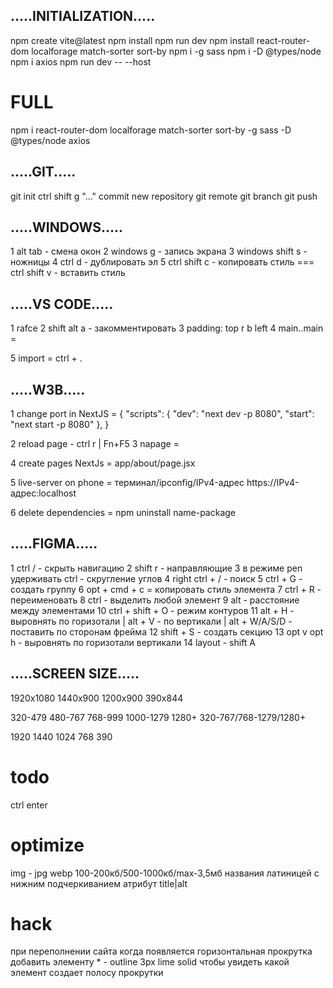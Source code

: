 ## .....INITIALIZATION.....

npm create vite@latest
npm install
npm run dev
npm install react-router-dom localforage match-sorter sort-by
npm i -g sass
npm i -D @types/node
npm i axios
npm run dev -- --host

# FULL

npm i react-router-dom localforage match-sorter sort-by -g sass -D @types/node axios

## .....GIT.....

git init
ctrl shift g "..." commit
new repository
git remote
git branch
git push

## .....WINDOWS.....

1 alt tab - смена окон
2 windows g - запись экрана
3 windows shift s - ножницы
4 ctrl d - дублировать эл
5 ctrl shift c - копировать стиль === ctrl shift v - вставить стиль

## .....VS CODE.....

1 rafce
2 shift alt a - закомментировать
3 padding: top r b left
4 main..main = <main className={styles.main}>
5 import = ctrl + .

## .....W3B.....

1 change port in NextJS =
{
"scripts": {
"dev": "next dev -p 8080",
"start": "next start -p 8080"
},
}

2 reload page - ctrl r | Fn+F5
3 napage =

4 create pages NextJs =
app/about/page.jsx

5 live-server on phone =
терминал/ipconfig/IPv4-адрес
https://IPv4-адрес:localhost

6 delete dependencies =
npm uninstall name-package

## .....FIGMA.....

1 ctrl / - скрыть навигацию
2 shift r - направляющие
3 в режиме pen удерживать ctrl - скругление углов
4 right ctrl + / - поиск
5 ctrl + G - создать группу
6 opt + cmd + c = копировать стиль элемента
7 ctrl + R - переименовать
8 ctrl - выделить любой элемент
9 alt - расстояние между элементами
10 ctrl + shift + O - режим контуров
11 alt + H - выровнять по горизотали | alt + V - по вертикали | alt + W/A/S/D - поставить по сторонам фрейма
12 shift + S - создать секцию
13 opt v opt h - выровнять по горизотали вертикали
14 layout - shift A

## .....SCREEN SIZE.....

1920x1080
1440x900
1200x900
390x844

320-479
480-767
768-999
1000-1279
1280+
320-767/768-1279/1280+

1920 1440 1024 768 390

# todo

ctrl enter

# optimize

img - jpg webp 100-200кб/500-1000кб/max-3,5мб
названия латиницей с нижним подчеркиванием
атрибут title|alt

# hack

при переполнении сайта когда появляется горизонтальная прокрутка
добавить элементу \* - outline 3px lime solid чтобы увидеть
какой элемент создает полосу прокрутки
